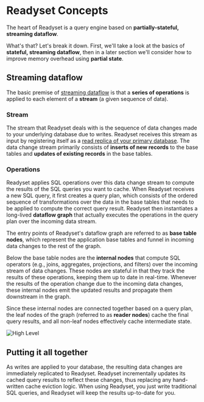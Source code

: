 # Readyset Concepts
The heart of Readyset is a query engine based on **partially-stateful, streaming dataflow**.

What's that? Let's break it down. First, we'll take a look at the basics of **stateful, streaming dataflow**, then
in a later section we'll consider how to improve memory overhead using **partial state**.

## Streaming dataflow
The basic premise of [streaming dataflow](https://en.wikipedia.org/wiki/Stream_processing) is that a **series
of operations** is applied to each element of a **stream** (a given sequence of data).

### Stream

The stream that Readyset deals with is the sequence of data changes made to your underlying database due to writes.
Readyset receives this stream as input by registering itself as a [read replica of your primary database](https://dev.mysql.com/doc/internals/en/replication.html).
The data change stream primarily consists of **inserts of new records** to the base tables and **updates of
existing records** in the base tables.

### Operations

Readyset applies SQL operations over this data change stream to compute the results of the SQL queries you want to cache. When Readyset receives a new SQL query, it first creates a query plan, which consists of the ordered sequence of transformations over the data in the base tables that needs to be applied to compute the correct query result. Readyset then instantiates a long-lived **dataflow graph** that actually executes the operations in the query plan over the incoming data stream.

The entry points of Readyset's dataflow graph are referred to as **base table nodes**, which represent the application base tables
and funnel in incoming data changes to the rest of the graph.

Below the base table nodes are the **internal nodes** that compute SQL operators (e.g., joins, aggregates, projections, and filters)
over the incoming stream of data changes. These nodes are stateful in that they track the results of these operations, keeping
them up to date in real-time. Whenever the results of the operation change due to the incoming data changes, these internal nodes
emit the updated results and propagate them downstream in the graph.

Since these internal nodes are connected together based on a query plan, the leaf nodes of the graph (referred to as **reader nodes**)
cache the final query results, and all non-leaf nodes effectively cache intermediate state.

![High Level](/high-level-graph.png)

## Putting it all together
As writes are applied to your database, the resulting data changes are immediately replicated to Readyset. Readyset incrementally
updates its cached query results to reflect these changes, thus replacing any hand-written cache eviction logic. When using Readyset,
you just write traditional SQL queries, and Readyset will keep the results up-to-date for you.

